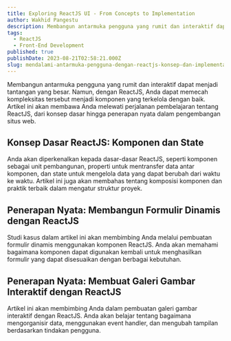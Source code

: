 ```yaml
---
title: Exploring ReactJS UI - From Concepts to Implementation
author: Wakhid Pangestu
description: Membangun antarmuka pengguna yang rumit dan interaktif dapat menjadi tantangan yang besar. Namun, dengan ReactJS, Anda dapat memecah kompleksitas tersebut menjadi komponen yang terkelola dengan baik. Artikel ini akan membawa Anda melewati perjalanan pembelajaran tentang ReactJS, dari konsep dasar hingga penerapan nyata dalam pengembangan situs web.
tags:
  - ReactJS
  - Front-End Development
published: true
publishDate: 2023-08-21T02:58:21.000Z
slug: mendalami-antarmuka-pengguna-dengan-reactjs-konsep-dan-implementasi
---
```


Membangun antarmuka pengguna yang rumit dan interaktif dapat menjadi tantangan yang besar. Namun, dengan ReactJS, Anda dapat memecah kompleksitas tersebut menjadi komponen yang terkelola dengan baik. Artikel ini akan membawa Anda melewati perjalanan pembelajaran tentang ReactJS, dari konsep dasar hingga penerapan nyata dalam pengembangan situs web.

## Konsep Dasar ReactJS: Komponen dan State

Anda akan diperkenalkan kepada dasar-dasar ReactJS, seperti komponen sebagai unit pembangunan, properti untuk mentransfer data antar komponen, dan state untuk mengelola data yang dapat berubah dari waktu ke waktu. Artikel ini juga akan membahas tentang komposisi komponen dan praktik terbaik dalam mengatur struktur proyek.

## Penerapan Nyata: Membangun Formulir Dinamis dengan ReactJS

Studi kasus dalam artikel ini akan membimbing Anda melalui pembuatan formulir dinamis menggunakan komponen ReactJS. Anda akan memahami bagaimana komponen dapat digunakan kembali untuk menghasilkan formulir yang dapat disesuaikan dengan berbagai kebutuhan.

## Penerapan Nyata: Membuat Galeri Gambar Interaktif dengan ReactJS

Artikel ini akan membimbing Anda dalam pembuatan galeri gambar interaktif dengan ReactJS. Anda akan belajar tentang bagaimana mengorganisir data, menggunakan event handler, dan mengubah tampilan berdasarkan tindakan pengguna.
